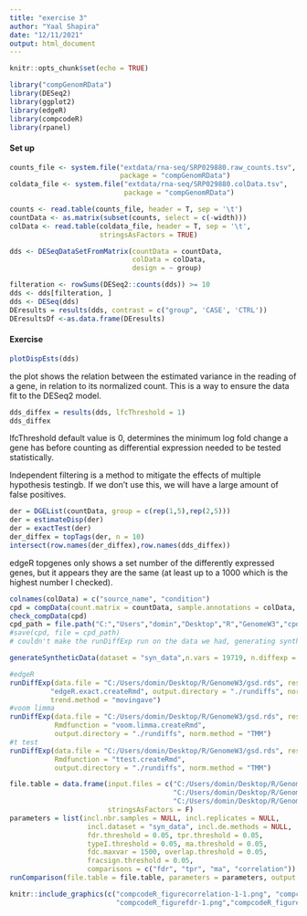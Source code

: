 ---
title: "exercise 3"
author: "Yaal Shapira"
date: "12/11/2021"
output: html_document
---

```{r setup 1, include=FALSE}
knitr::opts_chunk$set(echo = TRUE)

library("compGenomRData")
library(DESeq2)
library(ggplot2)
library(edgeR)
library(compcodeR)
library(rpanel)

```

#### Set up
```{r 1}
counts_file <- system.file("extdata/rna-seq/SRP029880.raw_counts.tsv",
                           package = "compGenomRData")
coldata_file <- system.file("extdata/rna-seq/SRP029880.colData.tsv",
                            package = "compGenomRData")

counts <- read.table(counts_file, header = T, sep = '\t')
countData <- as.matrix(subset(counts, select = c(-width)))
colData <- read.table(coldata_file, header = T, sep = '\t',
                      stringsAsFactors = TRUE) 

dds <- DESeqDataSetFromMatrix(countData = countData,
                              colData = colData,
                              design = ~ group)

filteration <- rowSums(DESeq2::counts(dds)) >= 10
dds <- dds[filteration, ]
dds <- DESeq(dds)
DEresults = results(dds, contrast = c("group", 'CASE', 'CTRL'))
DEresultsDf <-as.data.frame(DEresults)

```

#### Exercise
```{r 2}
plotDispEsts(dds)
```

the plot shows the relation between the estimated variance in the reading of a gene, in relation to its normalized count. This is a way to ensure the data fit to the DESeq2 model.

```{r 3}
dds_diffex = results(dds, lfcThreshold = 1)
dds_diffex
```

lfcThreshold default value is 0, determines the minimum log fold change a gene has before counting as differential expression needed to be tested statistically.

Independent filtering is a method to mitigate the effects of multiple hypothesis testingb. If we don't use this, we will have a large amount of false positives. 

```{r 5}
der = DGEList(countData, group = c(rep(1,5),rep(2,5)))
der = estimateDisp(der)
der = exactTest(der)
der_diffex = topTags(der, n = 10)
intersect(row.names(der_diffex),row.names(dds_diffex))
```

edgeR topgenes only shows a set number of the differently expressed genes, but it appears they are the same (at least up to a 1000 which is the highest number I checked).

```{r 6}
colnames(colData) = c("source_name", "condition")
cpd = compData(count.matrix = countData, sample.annotations = colData, info.parameters = list(dataset = "compgenomeDATA", uID = "15"))
check_compData(cpd)
cpd_path = file.path("C:","Users","domin","Desktop","R","GenomeW3","cpd.rds")
#save(cpd, file = cpd_path)
# couldn't make the runDiffExp run on the data we had, generating synthetic data instead

generateSyntheticData(dataset = "syn_data",n.vars = 19719, n.diffexp = 19719, samples.per.cond = 5, output.file = "C:/Users/domin/Desktop/R/GenomeW3/gsd.rds")

#edgeR
runDiffExp(data.file = "C:/Users/domin/Desktop/R/GenomeW3/gsd.rds", result.extent = "edgeR", Rmdfunction =
          "edgeR.exact.createRmd", output.directory = "./rundiffs", norm.method = "TMM", disp.type = "tagwise",
          trend.method = "movingave")
#voom limma
runDiffExp(data.file = "C:/Users/domin/Desktop/R/GenomeW3/gsd.rds", result.extent = "voom.limma",
           Rmdfunction = "voom.limma.createRmd", 
           output.directory = "./rundiffs", norm.method = "TMM")
#t test
runDiffExp(data.file = "C:/Users/domin/Desktop/R/GenomeW3/gsd.rds", result.extent = "ttest", 
           Rmdfunction = "ttest.createRmd", 
           output.directory = "./rundiffs", norm.method = "TMM")

file.table = data.frame(input.files = c("C:/Users/domin/Desktop/R/GenomeW3/rundiffs/gsd_voom.limma.rds", 
                                        "C:/Users/domin/Desktop/R/GenomeW3/rundiffs/gsd_edgeR.rds",
                                        "C:/Users/domin/Desktop/R/GenomeW3/rundiffs/gsd_ttest.rds"),
                        stringsAsFactors = F)
parameters = list(incl.nbr.samples = NULL, incl.replicates = NULL, 
                   incl.dataset = "syn_data", incl.de.methods = NULL, 
                   fdr.threshold = 0.05, tpr.threshold = 0.05, 
                   typeI.threshold = 0.05, ma.threshold = 0.05, 
                   fdc.maxvar = 1500, overlap.threshold = 0.05, 
                   fracsign.threshold = 0.05, 
                   comparisons = c("fdr", "tpr", "ma", "correlation"))
runComparison(file.table = file.table, parameters = parameters, output.directory = ".")

knitr::include_graphics(c("compcodeR_figurecorrelation-1-1.png", "compcodeR_figurecorrelation-1-2.png",
                          "compcodeR_figurefdr-1.png","compcodeR_figuretpr-1.png"))


```

